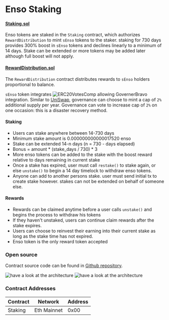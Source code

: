 # Enso Staking

#### [Staking.sol](https://github.com/EnsoFinance/staking/blob/main/src/Staking.sol)

Enso tokens are staked in the `Staking` contract, which authorizes `RewardDistribution` to mint `sEnso` tokens to the staker. 
staking for 730 days provides 300% boost in `sEnso` tokens and declines linearly to a minimum of 14 days. Stake can be extended or more tokens may be added later although full boost will not apply.

#### [RewardDistribution.sol](https://github.com/EnsoFinance/staking/blob/main/src/RewardDistribution.sol)

The `RewardDistribution` contract distributes rewards to `sEnso` holders proportional to balance.

`sEnso` token integrates ![ERC20VotesComp](https://github.com/OpenZeppelin/openzeppelin-contracts/blob/master/contracts/token/ERC20/extensions/ERC20VotesComp.sol) allowing GovernerBravo integration.  Similar to [UniSwap](https://etherscan.io/address/0x1f9840a85d5af5bf1d1762f925bdaddc4201f984),
governance can choose to mint a cap of `2%` additional supply per year.  Governance can vote to increase cap of `2%` on one occasion: this is a disaster recovery method.


#### Staking
- Users can stake anywhere between 14-730 days
- Minimum stake amount is 0.000000000000017520 enso
- Stake can be extended 14-n days (n = 730 - days elapsed)
- Bonus = amount * (stake_days / 730) * 3
- More enso tokens can be added to the stake with the boost reward relative to days remaining in current stake
- Once a stake has expired, user must call `restake()` to stake again, or else `unstake()` to begin a 14 day timelock to withdraw enso tokens.
- Anyone can add to another persons stake. user must send initial tx to create stake however. stakes can not be extended on behalf of someone else.

#### Rewards
- Rewards can be claimed anytime before a user calls `unstake()` and begins the process to withdraw his tokens
- If they haven't unstaked, users can continue claim rewards after the stake expires.
- Users can choose to reinvest their earning into their current stake as long as the stake time has not expired.
- Enso token is the only reward token accepted

### Open source

Contract source code can be found in [Github repository](https://github.com/EnsoFinance/staking/tree/main/src).

![have a look at the architecture](https://raw.githubusercontent.com/EnsoFinance/staking/main/architecture/reward_distribution_architecture.png?token=AR3VNP6HVKMYUKA6JRDOYXDBVZM74)
![have a look at the architecture](https://raw.githubusercontent.com/EnsoFinance/staking/main/architecture/staking_architecture.png?token=AR3VNP55AW5EKQPNROFZDHTBVZNBM)

### Contract Addresses

| **Contract** | **Network**    | **Address**                                |
| ------------ | -------------- | ------------------------------------------ |
| Staking        | Eth Mainnet    | 0x00 |